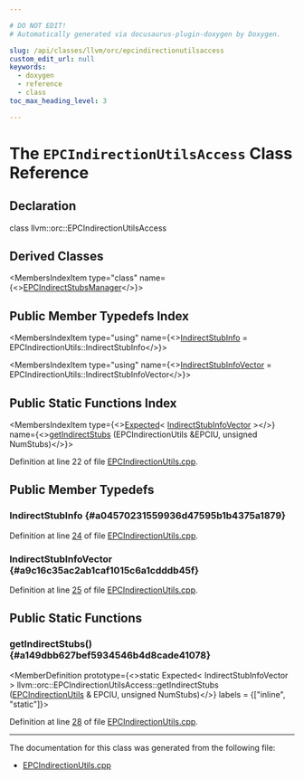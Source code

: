 ```yaml
---

# DO NOT EDIT!
# Automatically generated via docusaurus-plugin-doxygen by Doxygen.

slug: /api/classes/llvm/orc/epcindirectionutilsaccess
custom_edit_url: null
keywords:
  - doxygen
  - reference
  - class
toc_max_heading_level: 3

---
```





# The `EPCIndirectionUtilsAccess` Class Reference

<DoxygenPage pluginConfig={pluginConfig}>



## Declaration

<CodeBlock>class llvm::orc::EPCIndirectionUtilsAccess</CodeBlock>

## Derived Classes

<MembersIndex>

<MembersIndexItem
  type="class"
  name={<><a href="/docs/api/classes/anonymous-namespace-epcindirectionutils-cpp-/epcindirectstubsmanager">EPCIndirectStubsManager</a></>}>
</MembersIndexItem>

</MembersIndex>

## Public Member Typedefs Index

<MembersIndex>

<MembersIndexItem
  type="using"
  name={<><a href="#a04570231559936d47595b1b4375a1879">IndirectStubInfo</a> = EPCIndirectionUtils::IndirectStubInfo</>}>
</MembersIndexItem>

<MembersIndexItem
  type="using"
  name={<><a href="#a9c16c35ac2ab1caf1015c6a1cdddb45f">IndirectStubInfoVector</a> = EPCIndirectionUtils::IndirectStubInfoVector</>}>
</MembersIndexItem>

</MembersIndex>

## Public Static Functions Index

<MembersIndex>

<MembersIndexItem
  type={<><a href="/docs/api/classes/llvm/expected">Expected</a>&lt; <a href="#a9c16c35ac2ab1caf1015c6a1cdddb45f">IndirectStubInfoVector</a> &gt;</>}
  name={<><a href="#a149dbb627bef5934546b4d8cade41078">getIndirectStubs</a> (EPCIndirectionUtils &amp;EPCIU, unsigned NumStubs)</>}>
</MembersIndexItem>

</MembersIndex>


Definition at line 22 of file <a href="/docs/api/files/lib/lib/executionengine/lib/executionengine/orc/epcindirectionutils-cpp">EPCIndirectionUtils.cpp</a>.

<SectionDefinition>

## Public Member Typedefs

### IndirectStubInfo {#a04570231559936d47595b1b4375a1879}

<MemberDefinition
  prototype="using llvm::orc::EPCIndirectionUtilsAccess::IndirectStubInfo =  EPCIndirectionUtils::IndirectStubInfo">

Definition at line <a href="/docs/api/files/lib/lib/executionengine/lib/executionengine/orc/epcindirectionutils-cpp/#l00024">24</a> of file <a href="/docs/api/files/lib/lib/executionengine/lib/executionengine/orc/epcindirectionutils-cpp">EPCIndirectionUtils.cpp</a>.
</MemberDefinition>

### IndirectStubInfoVector {#a9c16c35ac2ab1caf1015c6a1cdddb45f}

<MemberDefinition
  prototype="using llvm::orc::EPCIndirectionUtilsAccess::IndirectStubInfoVector =  EPCIndirectionUtils::IndirectStubInfoVector">

Definition at line <a href="/docs/api/files/lib/lib/executionengine/lib/executionengine/orc/epcindirectionutils-cpp/#l00025">25</a> of file <a href="/docs/api/files/lib/lib/executionengine/lib/executionengine/orc/epcindirectionutils-cpp">EPCIndirectionUtils.cpp</a>.
</MemberDefinition>

</SectionDefinition>

<SectionDefinition>

## Public Static Functions

### getIndirectStubs() {#a149dbb627bef5934546b4d8cade41078}

<MemberDefinition
  prototype={<>static Expected&lt; IndirectStubInfoVector &gt; llvm::orc::EPCIndirectionUtilsAccess::getIndirectStubs (<a href="/docs/api/classes/llvm/orc/epcindirectionutils">EPCIndirectionUtils</a> &amp; EPCIU, unsigned NumStubs)</>}
  labels = {["inline", "static"]}>

Definition at line <a href="/docs/api/files/lib/lib/executionengine/lib/executionengine/orc/epcindirectionutils-cpp/#l00028">28</a> of file <a href="/docs/api/files/lib/lib/executionengine/lib/executionengine/orc/epcindirectionutils-cpp">EPCIndirectionUtils.cpp</a>.
</MemberDefinition>

</SectionDefinition>

<hr/>

The documentation for this class was generated from the following file:

<ul>
<li><a href="/docs/api/files/lib/lib/executionengine/lib/executionengine/orc/epcindirectionutils-cpp">EPCIndirectionUtils.cpp</a></li>
</ul>

</DoxygenPage>
